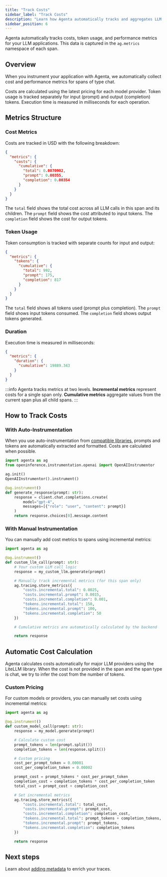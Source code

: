 ```yaml
---
title: "Track Costs"
sidebar_label: "Track Costs"
description: "Learn how Agenta automatically tracks and aggregates LLM costs, token usage, and performance metrics across your traces"
sidebar_position: 6
---
```


Agenta automatically tracks costs, token usage, and performance metrics for your LLM applications. This data is captured in the `ag.metrics` namespace of each span.

## Overview

When you instrument your application with Agenta, we automatically collect cost and performance metrics for spans of type chat.

Costs are calculated using the latest pricing for each model provider. Token usage is tracked separately for input (prompt) and output (completion) tokens. Execution time is measured in milliseconds for each operation.

## Metrics Structure

### Cost Metrics

Costs are tracked in USD with the following breakdown:

```json
{
  "metrics": {
    "costs": {
      "cumulative": {
        "total": 0.0070902,
        "prompt": 0.00355,
        "completion": 0.00354
      }
    }
  }
}
```

The `total` field shows the total cost across all LLM calls in this span and its children. The `prompt` field shows the cost attributed to input tokens. The `completion` field shows the cost for output tokens.

### Token Usage

Token consumption is tracked with separate counts for input and output:

```json
{
  "metrics": {
    "tokens": {
      "cumulative": {
        "total": 992,
        "prompt": 175,
        "completion": 817
      }
    }
  }
}
```

The `total` field shows all tokens used (prompt plus completion). The `prompt` field shows input tokens consumed. The `completion` field shows output tokens generated.

### Duration

Execution time is measured in milliseconds:

```json
{
  "metrics": {
    "duration": {
      "cumulative": 19889.343
    }
  }
}
```

:::info
Agenta tracks metrics at two levels. **Incremental metrics** represent costs for a single span only. **Cumulative metrics** aggregate values from the current span plus all child spans.
:::

## How to Track Costs

### With Auto-Instrumentation

When you use auto-instrumentation from [compatible libraries](/observability/concepts#auto-instrumentation-compatibility), prompts and tokens are automatically extracted and formatted. Costs are calculated when possible.

```python
import agenta as ag
from openinference.instrumentation.openai import OpenAIInstrumentor

ag.init()
OpenAIInstrumentor().instrument()

@ag.instrument()
def generate_response(prompt: str):
    response = client.chat.completions.create(
        model="gpt-4",
        messages=[{"role": "user", "content": prompt}]
    )
    return response.choices[0].message.content
```

### With Manual Instrumentation

You can manually add cost metrics to spans using incremental metrics:

```python
import agenta as ag

@ag.instrument()
def custom_llm_call(prompt: str):
    # Your custom LLM call logic
    response = my_custom_llm.generate(prompt)

    # Manually track incremental metrics (for this span only)
    ag.tracing.store_metrics({
        "costs.incremental.total": 0.0025,
        "costs.incremental.prompt": 0.0015,
        "costs.incremental.completion": 0.001,
        "tokens.incremental.total": 150,
        "tokens.incremental.prompt": 100,
        "tokens.incremental.completion": 50
    })

    # Cumulative metrics are automatically calculated by the backend

    return response
```

## Automatic Cost Calculation

Agenta calculates costs automatically for major LLM providers using the LiteLLM library. When the cost is not provided in the span and the span type is chat, we try to infer the cost from the number of tokens.

### Custom Pricing

For custom models or providers, you can manually set costs using incremental metrics:

```python
import agenta as ag

@ag.instrument()
def custom_model_call(prompt: str):
    response = my_model.generate(prompt)

    # Calculate custom cost
    prompt_tokens = len(prompt.split())
    completion_tokens = len(response.split())

    # Custom pricing
    cost_per_prompt_token = 0.00001
    cost_per_completion_token = 0.00002

    prompt_cost = prompt_tokens * cost_per_prompt_token
    completion_cost = completion_tokens * cost_per_completion_token
    total_cost = prompt_cost + completion_cost

    # Set incremental metrics
    ag.tracing.store_metrics({
        "costs.incremental.total": total_cost,
        "costs.incremental.prompt": prompt_cost,
        "costs.incremental.completion": completion_cost,
        "tokens.incremental.total": prompt_tokens + completion_tokens,
        "tokens.incremental.prompt": prompt_tokens,
        "tokens.incremental.completion": completion_tokens
    })

    return response
```

## Next steps

Learn about [adding metadata](/observability/trace-with-python-sdk/adding-metadata) to enrich your traces.
